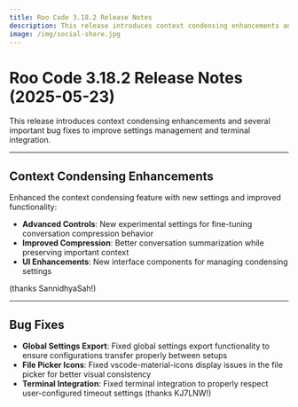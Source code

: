 ```yaml
---
title: Roo Code 3.18.2 Release Notes
description: This release introduces context condensing enhancements and several important bug fixes to improve settings management and terminal integration.
image: /img/social-share.jpg
---
```


# Roo Code 3.18.2 Release Notes (2025-05-23)

This release introduces context condensing enhancements and several important bug fixes to improve settings management and terminal integration.

---

## Context Condensing Enhancements

Enhanced the context condensing feature with new settings and improved functionality:

*   **Advanced Controls**: New experimental settings for fine-tuning conversation compression behavior
*   **Improved Compression**: Better conversation summarization while preserving important context
*   **UI Enhancements**: New interface components for managing condensing settings

(thanks SannidhyaSah!)

---

## Bug Fixes

*   **Global Settings Export**: Fixed global settings export functionality to ensure configurations transfer properly between setups
*   **File Picker Icons**: Fixed vscode-material-icons display issues in the file picker for better visual consistency
*   **Terminal Integration**: Fixed terminal integration to properly respect user-configured timeout settings (thanks KJ7LNW!)